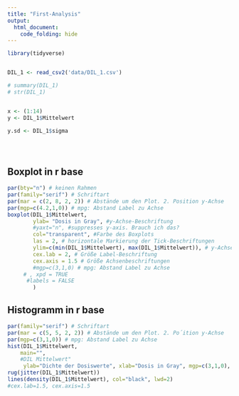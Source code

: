 ```yaml
---
title: "First-Analysis"
output: 
  html_document:
    code_folding: hide
---
```



```r
library(tidyverse)


DIL_1 <- read_csv2('data/DIL_1.csv')

# summary(DIL_1)
# str(DIL_1)


x <- (1:14)
y <- DIL_1$Mittelwert

y.sd <- DIL_1$sigma





```




## Boxplot in r base

```r




par(bty="n") # keinen Rahmen
par(family="serif") # Schriftart
par(mar = c(2, 8, 2, 2)) # Abstände um den Plot. 2. Position y-Achse
par(mgp=c(4.2,1,0)) # mpg: Abstand Label zu Achse
boxplot(DIL_1$Mittelwert, 
        ylab= "Dosis in Gray", #y-Achse-Beschriftung  
        #yaxt="n", #suppresses y-axis. Brauch ich das? 
        col="transparent", #Farbe des Boxplots
        las = 2, # horizontale Markierung der Tick-Beschriftungen
        ylim=c(min(DIL_1$Mittelwert), max(DIL_1$Mittelwert)), # y-Achse range
        cex.lab = 2, # Größe Label-Beschriftung
        cex.axis = 1.5 # Größe Achsenbeschriftungen
        #mgp=c(3,1,0) # mpg: Abstand Label zu Achse
     # , xpd = TRUE
      #labels = FALSE
        )

```





## Histogramm in r base


```r
par(family="serif") # Schriftart
par(mar = c(5, 5, 2, 2)) # Abstände um den Plot. 2. Po´ition y-Achse
par(mgp=c(3,1,0)) # mpg: Abstand Label zu Achse
hist(DIL_1$Mittelwert, 
    main="",
    #DIL Mittelwert" 
     ylab="Dichte der Dosiswerte", xlab="Dosis in Gray", mgp=c(3,1,0), las = 1, freq = FALSE, ylim=c(0, 2), xlim=c(76.2, 77.6), cex.lab=2, cex.axis=1.5, col = "transparent")
rug(jitter(DIL_1$Mittelwert))
lines(density(DIL_1$Mittelwert), col="black", lwd=2)
#cex.lab=1.5, cex.axis=1.5
```
